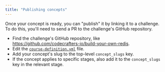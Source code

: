```yaml
---
title: "Publishing concepts"
---
```


Once your concept is ready, you can "publish" it by linking it to a challenge. To do this,
you'll need to send a PR to the challenge's GitHub repository.

- Find the challenge's GitHub repository, like https://github.com/codecrafters-io/build-your-own-redis.
- Edit the [`course-definition.yml`](https://github.com/codecrafters-io/build-your-own-redis/blob/main/course-definition.yml) file.
- Add your concept's slug to the top-level `concept_slugs` key.
- If the concept applies to specific stages, also add it to the `concept_slugs` key in the relevant stage.